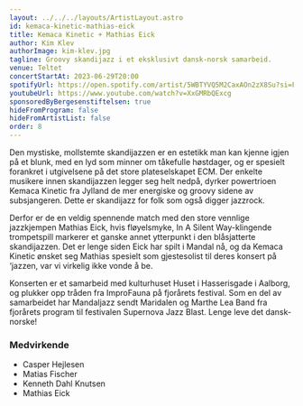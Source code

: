 ```yaml
---
layout: ../../../layouts/ArtistLayout.astro
id: kemaca-kinetic-mathias-eick
title: Kemaca Kinetic + Mathias Eick
author: Kim Klev
authorImage: kim-klev.jpg
tagline: Groovy skandijazz i et eksklusivt dansk-norsk samarbeid.
venue: Teltet
concertStartAt: 2023-06-29T20:00
spotifyUrl: https://open.spotify.com/artist/5WBTYVQ5M2CaxAOn2zX8Su?si=FYxTIYpAT-m0XMsSrBE2rw
youtubeUrl: https://www.youtube.com/watch?v=XxGMRbQExcg
sponsoredByBergesenstiftelsen: true
hideFromProgram: false
hideFromArtistList: false
order: 8
---
```


Den mystiske, mollstemte skandijazzen er en estetikk man kan kjenne igjen på et blunk, med en lyd som minner om tåkefulle høstdager, og er spesielt forankret i utgivelsene på det store plateselskapet ECM. Der enkelte musikere innen skandijazzen legger seg helt nedpå, dyrker powertrioen Kemaca Kinetic fra Jylland de mer energiske og groovy sidene av subsjangeren. Dette er skandijazz for folk som også digger jazzrock.

Derfor er de en veldig spennende match med den store vennlige jazzkjempen Mathias Eick, hvis fløyelsmyke, In A Silent Way-klingende trompetspill markerer et ganske annet ytterpunkt i den blåsjatterte skandijazzen. Det er lenge siden Eick har spilt i Mandal nå, og da Kemaca Kinetic ønsket seg Mathias spesielt som gjestesolist til deres konsert på ‘jazzen, var vi virkelig ikke vonde å be.

Konserten er et samarbeid med kulturhuset Huset i Hasserisgade i Aalborg, og plukker opp tråden fra ImproFauna på fjorårets festival. Som en del av samarbeidet har Mandaljazz sendt Maridalen og Marthe Lea Band fra fjorårets program til festivalen Supernova Jazz Blast. Lenge leve det dansk-norske!

### Medvirkende

- Casper Hejlesen
- Matias Fischer
- Kenneth Dahl Knutsen
- Mathias Eick
